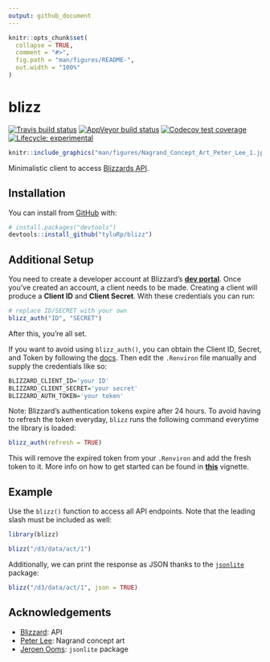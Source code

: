 ```yaml
---
output: github_document
---
```


<!-- README.md is generated from README.Rmd. Please edit that file -->

```r
knitr::opts_chunk$set(
  collapse = TRUE,
  comment = "#>",
  fig.path = "man/figures/README-",
  out.width = "100%"
)
```
# blizz

<!-- badges: start -->
[![Travis build status](https://travis-ci.org/tyluRp/blizz.svg?branch=master)](https://travis-ci.org/tyluRp/blizz)
[![AppVeyor build status](https://ci.appveyor.com/api/projects/status/github/tyluRp/blizz?branch=master&svg=true)](https://ci.appveyor.com/project/tyluRp/blizz)
[![Codecov test coverage](https://codecov.io/gh/tyluRp/blizz/branch/master/graph/badge.svg)](https://codecov.io/gh/tyluRp/blizz?branch=master)
[![Lifecycle: experimental](https://img.shields.io/badge/lifecycle-experimental-orange.svg)](https://www.tidyverse.org/lifecycle/#experimental)
<!-- badges: end -->

```r
knitr::include_graphics("man/figures/Nagrand_Concept_Art_Peter_Lee_1.jpg")
```


Minimalistic client to access [Blizzards API](https://develop.battle.net/).

## Installation

You can install from [GitHub](https://github.com/) with:

``` r
# install.packages("devtools")
devtools::install_github("tyluRp/blizz")
```

## Additional Setup

You need to create a developer account at Blizzard's [**dev portal**](https://develop.battle.net/). Once you've created an account, a client needs to be made. Creating a client will produce a **Client ID** and **Client Secret**. With these credentials you can run:

```r
# replace ID/SECRET with your own
blizz_auth("ID", "SECRET")
```

After this, you're all set. 

If you want to avoid using `blizz_auth()`, you can obtain the Client ID, Secret, and Token by following the [docs](https://develop.battle.net/documentation/guides/getting-started). Then edit the `.Renviron` file manually and supply the credentials like so:

```r
BLIZZARD_CLIENT_ID='your ID'
BLIZZARD_CLIENT_SECRET='your secret'
BLIZZARD_AUTH_TOKEN='your token'
```

Note: Blizzard's authentication tokens expire after 24 hours. To avoid having to refresh the token everyday, `blizz` runs the following command everytime the library is loaded:

```r
blizz_auth(refresh = TRUE)
```

This will remove the expired token from your `.Renviron` and add the fresh token to it. More info on how to get started can be found in [**this**](https://blizz.netlify.com/articles/auth.html) vignette.

## Example

Use the `blizz()` function to access all API endpoints. Note that the leading slash must be included as well: 

```r
library(blizz)

blizz("/d3/data/act/1")
```

Additionally, we can print the response as JSON thanks to the [`jsonlite`](https://github.com/jeroen/jsonlite) package:

```r
blizz("/d3/data/act/1", json = TRUE)
```

## Acknowledgements

* [Blizzard](https://develop.battle.net/): API
* [Peter Lee](https://www.artstation.com/peterconcept): Nagrand concept art
* [Jeroen Ooms](https://github.com/jeroen): `jsonlite` package
